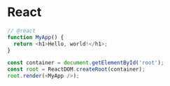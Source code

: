 # React

```js
// @react
function MyApp() {
  return <h1>Hello, world!</h1>;
}

const container = document.getElementById('root');
const root = ReactDOM.createRoot(container);
root.render(<MyApp />);
```

